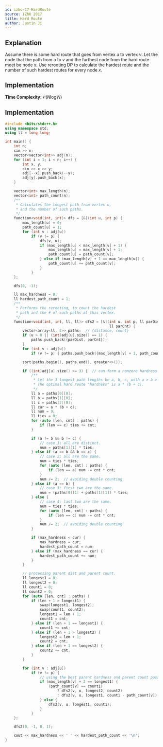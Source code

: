```yaml
---
id: izho-17-HardRoute
source: IZhO 2017
title: Hard Route
author: Justin Ji
---
```


## Explanation

Assume there is some hard route that goes from vertex $u$ to vertex $v$.
Let the node that the path from $u$ to $v$ and the furthest node from the hard route meet be node $x$.
Use rerooting DP to calculate the hardest route and the number of such hardest routes for every node $x$.

## Implementation

**Time Complexity:** $\mathcal{O}(N\log{N})$

## Implementation

```cpp
#include <bits/stdc++.h>
using namespace std;
using ll = long long;

int main() {
	int n;
	cin >> n;
	vector<vector<int>> adj(n);
	for (int i = 1; i < n; i++) {
		int x, y;
		cin >> x >> y;
		adj[--x].push_back(--y);
		adj[y].push_back(x);
	}

	vector<int> max_length(n);
	vector<int> path_count(n);
	/**
	 * Calculates the longest path from vertex u,
	 * and the number of such paths.
	 */
	function<void(int, int)> dfs = [&](int u, int p) {
		max_length[u] = 0;
		path_count[u] = 1;
		for (int v : adj[u])
			if (v != p) {
				dfs(v, u);
				if (max_length[u] < max_length[v] + 1) {
					max_length[u] = max_length[v] + 1;
					path_count[u] = path_count[v];
				} else if (max_length[v] + 1 == max_length[u]) {
					path_count[u] += path_count[v];
				}
			}
	};

	dfs(0, -1);

	ll max_hardness = 0;
	ll hardest_path_count = 1;
	/**
	 * Performs the rerooting, to count the hardest
	 * path and the # of such paths at this vertex.
	 */
	function<void(int, int, ll, ll)> dfs2 = [&](int u, int p, ll parDist,
	                                            ll parCnt) {
		vector<array<ll, 2>> paths;  // {distance, count}
		if (u > 0 || (int)adj[u].size() == 1) {
			paths.push_back({parDist, parCnt});
		}
		for (int v : adj[u])
			if (v != p) { paths.push_back({max_length[v] + 1, path_count[v]}); }

		sort(paths.begin(), paths.end(), greater<>());

		if ((int)adj[u].size() >= 3) {  // can form a nonzero hardness route
			/**
			 * Let the 3 longest path lengths be a, b, c, with a > b > c.
			 * The optimal hard route "hardness" is a * (b + c).
			 */
			ll a = paths[0][0];
			ll b = paths[1][0];
			ll c = paths[2][0];
			ll cur = a * (b + c);
			ll num = 0;
			ll ties = 0;
			for (auto [len, cnt] : paths) {
				if (len == c) ties += cnt;
			}

			if (a != b && b != c) {
				// case 1: all are distinct.
				num = paths[1][1] * ties;
			} else if (a == b && b == c) {
				// case 2: all are the same.
				num = ties * ties;
				for (auto [len, cnt] : paths) {
					if (len == a) num -= cnt * cnt;
				}
				num /= 2;  // avoiding double counting
			} else if (a == b) {
				// case 3: first two are the same.
				num = (paths[0][1] + paths[1][1]) * ties;
			} else {
				// case 4: last two are the same.
				num = ties * ties;
				for (auto [len, cnt] : paths) {
					if (len == c) num -= cnt * cnt;
				}
				num /= 2;  // avoiding double counting
			}

			if (max_hardness < cur) {
				max_hardness = cur;
				hardest_path_count = num;
			} else if (max_hardness == cur) {
				hardest_path_count += num;
			}
		}

		// processing parent dist and parent count.
		ll longest1 = 0;
		ll longest2 = 0;
		ll count1 = 0;
		ll count2 = 0;
		for (auto [len, cnt] : paths) {
			if (len + 1 > longest1) {
				swap(longest1, longest2);
				swap(count1, count2);
				longest1 = len + 1;
				count1 = cnt;
			} else if (len + 1 == longest1) {
				count1 += cnt;
			} else if (len + 1 > longest2) {
				longest2 = len + 1;
				count2 = cnt;
			} else if (len + 1 == longest2) {
				count2 += cnt;
			}
		}

		for (int v : adj[u])
			if (v != p) {
				// using the best parent hardness and parent count possible.
				if (max_length[v] + 2 == longest1) {
					(path_count[v] == count1)
					    ? dfs2(v, u, longest2, count2)
					    : dfs2(v, u, longest1, count1 - path_count[v]);
				} else {
					dfs2(v, u, longest1, count1);
				}
			}
	};

	dfs2(0, -1, 0, 1);

	cout << max_hardness << ' ' << hardest_path_count << '\n';
}
```
